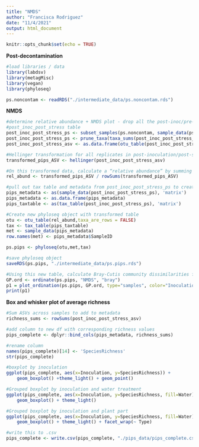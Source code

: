 ---
title: "NMDS"
author: "Francisca Rodriguez"
date: "11/4/2021"
output: html_document
---

```{r setup, include=FALSE}
knitr::opts_chunk$set(echo = TRUE)
```

**Post-decontamination**
```{r}
#load libraries / data
library(labdsv)
library(metagMisc)
library(vegan)
library(phyloseq)

ps.noncontam <- readRDS("./intermediate_data/ps.noncontam.rds")
```

**NMDS**
``` {r}
#determine relative abundance + NMDS plot - drop all the post-inoc/pre-stress samples from future analysis
#post_inoc_post_stress table 
post_inoc_post_stress_ps <- subset_samples(ps.noncontam, sample_data(ps.noncontam)$SampleType=="post_inoc_post_stress")
post_inoc_post_stress_ps <- prune_taxa(taxa_sums(post_inoc_post_stress_ps) > 0, post_inoc_post_stress_ps)
post_inoc_post_stress_asv <- as.data.frame(otu_table(post_inoc_post_stress_ps))

#Hellinger transformation for all replicates in post-inoculation/post-stress ASV contingency table
transformed_pips_ASV <- hellinger(post_inoc_post_stress_asv)

#On this transformed data, calculate a “relative abundance” by summing the new totals for all ASVs (the transformed number of total reads) within a replicate and then dividing the transformed number of reads for each ASV by this total
rel_abund <- transformed_pips_ASV / rowSums(transformed_pips_ASV) 

#pull out tax table and metadata from post_inoc_post_stress_ps to create new phyloseq object
pips_metadata <- as(sample_data(post_inoc_post_stress_ps), 'matrix')
pips_metadata <- as.data.frame(pips_metadata)
pips_taxtable <- as(tax_table(post_inoc_post_stress_ps), 'matrix')

#Create new phyloseq object with transformed table
otu <- otu_table(rel_abund,taxa_are_rows = FALSE)
tax <- tax_table(pips_taxtable)
met <- sample_data(pips_metadata)
row.names(met) <- pips_metadata$SampleID

ps.pips <- phyloseq(otu,met,tax)

#save phyloseq object
saveRDS(ps.pips, "./intermediate_data/ps.pips.rds")

#Using this new table, calculate Bray-Cutis community dissimilarities for all replicates and build an NMDS visualization where you code inoculum type by color and water treatment by shape.
GP.ord <- ordinate(ps.pips, "NMDS", "bray")
p1 = plot_ordination(ps.pips, GP.ord, type="samples", color="Inoculation", shape = "Water", title="Bray-Cutis community dissimilarities for all replicates")
print(p1)

```

**Box and whisker plot of average richness**
```{r}
#Sum ASVs across samples to add to metadata
richness_sums <- rowSums(post_inoc_post_stress_asv)

#add column to new df with corresponding richness values
pips_complete <- dplyr::bind_cols(pips_metadata, richness_sums)

#rename column
names(pips_complete)[14] <- 'SpeciesRichness'
str(pips_complete)

#boxplot by inoculation
ggplot(pips_complete, aes(x=Inoculation, y=SpeciesRichness)) + 
    geom_boxplot() +theme_light() + geom_point()

#Grouped boxplot by inoculation and water treatment
ggplot(pips_complete, aes(x=Inoculation, y=SpeciesRichness, fill=Water)) + 
    geom_boxplot() + theme_light()

#Grouped boxplot by inoculation and plant part
ggplot(pips_complete, aes(x=Inoculation, y=SpeciesRichness, fill=Water)) + 
    geom_boxplot() + theme_light() + facet_wrap(~ Type)

#write this to .csv
pips_complete <- write.csv(pips_complete, "./pips_data/pips_complete.csv")

```